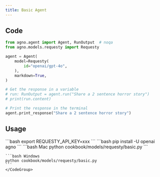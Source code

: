 ```yaml
---
title: Basic Agent
---
```


## Code

```python cookbook/models/requesty/basic.py
from agno.agent import Agent, RunOutput  # noqa
from agno.models.requesty import Requesty

agent = Agent(
    model=Requesty(
        id="openai/gpt-4o",
    ),
    markdown=True,
)

# Get the response in a variable
# run: RunOutput = agent.run("Share a 2 sentence horror story")
# print(run.content)

# Print the response in the terminal
agent.print_response("Share a 2 sentence horror story")
```

## Usage

<Steps>
  <Snippet file="create-venv-step.mdx" />

  <Step title="Set your API key">
    ```bash
    export REQUESTY_API_KEY=xxx
    ```
  </Step>

  <Step title="Install libraries">
    ```bash
    pip install -U openai agno
    ```
  </Step>

  <Step title="Run Agent">
    <CodeGroup>
    ```bash Mac
    python cookbook/models/requesty/basic.py
    ```

    ```bash Windows
    python cookbook/models/requesty/basic.py
    ```
    </CodeGroup>
  </Step>
</Steps>
